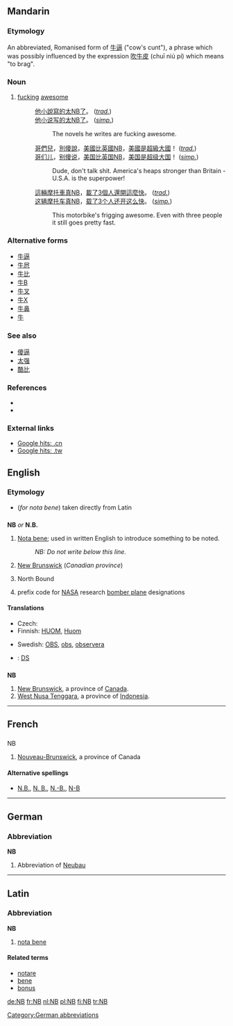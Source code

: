 {{also|Nb|N.-B.}}

==Mandarin==
{{zh-hanzi|[[N]][[B]]}}

===Etymology===
An abbreviated, Romanised form of [[牛逼]] ("cow's cunt"), a phrase which was possibly influenced by the expression [[吹牛皮]] (chuī niú pí) which means "to brag".

===Noun===
{{cmn-noun|ts|pin=niúbī|pint=niu2bi1|rs=牛00}}

# {{slang|lang=zh-cn|skey=niu2bi1}} [[fucking]] [[awesome]]
#: [[他]][[小說]][[寫]][[的]][[太]][[NB]][[了]]。 (''[[Traditional Chinese|trad.]]'')
#: [[他]][[小说]][[写]][[的]][[太]][[NB]][[了]]。 (''[[Simplified Chinese|simp.]]'')
#:: The novels he writes are fucking awesome.
#: [[哥們]][[兒]]，[[別]][[傻]][[說]]，[[美國]][[比]][[英國]][[NB]]，[[美國]][[是]][[超級大國]]！ (''[[Traditional Chinese|trad.]]'')
#: [[哥们]][[儿]]，[[别]][[傻]][[说]]，[[美国]][[比]][[英国]][[NB]]，[[美国]][[是]][[超级大国]]！ (''[[Simplified Chinese|simp.]]'')
#:: Dude, don't talk shit. America's heaps stronger than Britain - U.S.A. is the superpower!
#: [[這]][[輛]][[摩托車]][[真]][[NB]]，[[載]][[了]][[3]][[個]][[人]][[還]][[開]][[這麼]][[快]]。 (''[[Traditional Chinese|trad.]]'')
#: [[这]][[辆]][[摩托车]][[真]][[NB]]，[[载]][[了]][[3]][[个]][[人]][[还]][[开]][[这么]][[快]]。 (''[[Simplified Chinese|simp.]]'')
#:: This motorbike's frigging awesome. Even with three people it still goes pretty fast. 

===Alternative forms===
*[[牛逼]]
*[[牛屄]]
*[[牛比]]
*[[牛B]]
*[[牛叉]]
*[[牛X]]
*[[牛鼻]]
*[[牛]]

===See also===
*[[傻逼]]
*[[太强]]
*[[酷比]]

===References===
*{{cite web|url=http://www.nciku.com/|title=牛逼|work=Nciku|language=Mandarin/English|accessdate=2009-06-20}}
*{{pedialite|Mandarin_slang|lang=en}}

===External links===
*[http://www.google.cn/search?hl=zh-CN&q=NB&btnG=Google+%E6%90%9C%E7%B4%A2&aq=f&oq= Google hits: .cn]
*[http://www.google.com.tw/search?hl=zh-CN&q=NB&btnG=Google+%E6%90%9C%E7%B4%A2&aq=f&oq= Google hits: .tw]

==English==

===Etymology===
* (''for nota bene'') taken directly from Latin

==={{initialism}}===
'''NB''' ''or'' '''N.B.'''

# [[nota bene|Nota bene]]; used in written English to introduce something to be noted.
#: ''NB: Do not write below this line.''
# {{Canada}} [[New Brunswick]] (''Canadian province'')
# North Bound
# {{US}}{{aviation}} prefix code for [[NASA]] research [[bomber plane]] designations

====Translations====
{{trans-top|Nota bene; used in written English to introduce something to be noted}}
* Czech: {{t-|cs|Pozn.}}
* Finnish: [[HUOM]], [[Huom]]
{{trans-mid}}
* Swedish: [[OBS]], [[obs]], [[observera]]
{{trans-bottom}}

{{trans-top|New Brunswick}}
{{trans-mid}}
{{trans-bottom}}

{{trans-top|North Bound}}
{{trans-mid}}
{{trans-bottom}}

{{checktrans-top}}
{{checktrans-mid}}
* {{ttbc|Welsh}}: [[DS]]
{{checktrans-bottom}}

==={{abbreviation}}===
'''NB'''

# [[New Brunswick]], a province of [[Canada]].
# [[West Nusa Tenggara]], a province of [[Indonesia]].

----

==French==

==={{abbreviation|French}}===
;NB

# [[Nouveau-Brunswick]], a province of Canada

====Alternative spellings====
* [[N.B.]], [[N. B.]], [[N.-B.]], [[N-B]]

----

==German==

===Abbreviation===
'''NB'''

# {{context|apartment listing|lang=de}} Abbreviation of [[Neubau]]

[[Category:German abbreviations]]

----

==Latin==

===Abbreviation===
'''NB'''

# [[nota bene]]

====Related terms====
* [[notare]]
* [[bene]]
* [[bonus]]

[[de:NB]]
[[fr:NB]]
[[nl:NB]]
[[pl:NB]]
[[fi:NB]]
[[tr:NB]]